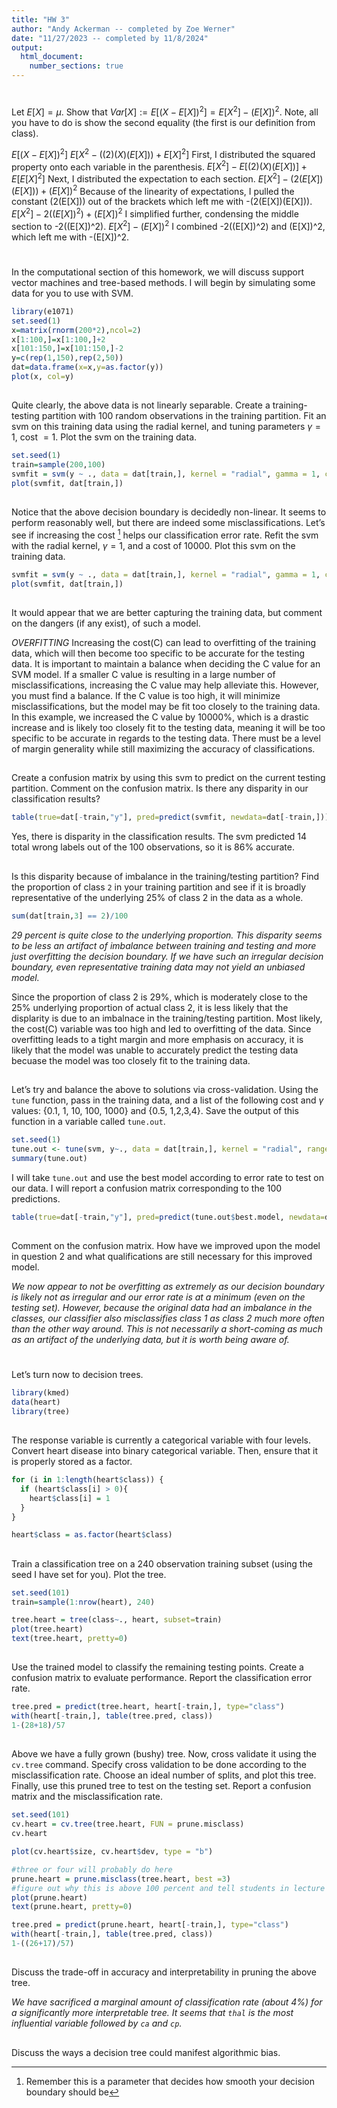 ```yaml
---
title: "HW 3"
author: "Andy Ackerman -- completed by Zoe Werner"
date: "11/27/2023 -- completed by 11/8/2024"
output: 
  html_document:
    number_sections: true
---
```


#

Let $E[X] = \mu$.  Show that $Var[X] := E[(X-E[X])^2] = E[X^2]-(E[X])^2$.  Note, all you have to do is show the second equality (the first is our definition from class). 

$E[(X-E[X])^2]$ 
$E[X^2-((2)(X)(E[X]))+E[X]^2]$ First, I distributed the squared property onto each variable in the parenthesis.
$E[X^2]-E[(2)(X)(E[X])]+E[E[X]^2]$ Next, I distributed the expectation to each section.
$E[X^2]-(2(E[X])(E[X]))+(E[X])^2$ Because of the linearity of expectations, I pulled the constant (2(E[X])) out of the brackets which left me with -(2(E[X])(E[X])). 
$E[X^2]-2((E[X])^2)+(E[X])^2$ I simplified further, condensing the middle section to -2((E[X])^2). 
$E[X^2]-(E[X])^2$ I combined -2((E[X])^2) and (E[X])^2, which left me with -(E[X])^2. 


# 


In the computational section of this homework, we will discuss support vector machines and tree-based methods.  I will begin by simulating some data for you to use with SVM. 

```r
library(e1071)
set.seed(1) 
x=matrix(rnorm(200*2),ncol=2)
x[1:100,]=x[1:100,]+2
x[101:150,]=x[101:150,]-2
y=c(rep(1,150),rep(2,50))
dat=data.frame(x=x,y=as.factor(y))
plot(x, col=y)

```


##

Quite clearly, the above data is not linearly separable.  Create a training-testing partition with 100 random observations in the training partition.  Fit an svm on this training data using the radial kernel, and tuning parameters $\gamma=1$, cost $=1$.  Plot the svm on the training data.  

```r
set.seed(1)
train=sample(200,100)
svmfit = svm(y ~ ., data = dat[train,], kernel = "radial", gamma = 1, cost = 1)
plot(svmfit, dat[train,])


```

##

Notice that the above decision boundary is decidedly non-linear.  It seems to perform reasonably well, but there are indeed some misclassifications.  Let's see if increasing the cost ^[Remember this is a parameter that decides how smooth your decision boundary should be] helps our classification error rate.  Refit the svm with the radial kernel, $\gamma=1$, and a cost of 10000.  Plot this svm on the training data. 

```r
svmfit = svm(y ~ ., data = dat[train,], kernel = "radial", gamma = 1, cost = 10000)
plot(svmfit, dat[train,])


```

##

It would appear that we are better capturing the training data, but comment on the dangers (if any exist), of such a model. 

*OVERFITTING*
Increasing the cost(C) can lead to overfitting of the training data, which will then become too specific to be accurate for the testing data. It is important to maintain a balance when deciding the C value for an SVM model. If a smaller C value is resulting in a large number of misclassifications, increasing the C value may help alleviate this. However, you must find a balance. If the C value is too high, it will minimize misclassifications, but the model may be fit too closely to the training data. In this example, we increased the C value by 10000%, which is a drastic increase and is likely too closely fit to the testing data, meaning it will be too specific to be accurate in regards to the testing data. There must be a level of margin generality while still maximizing the accuracy of classifications.  

##

Create a confusion matrix by using this svm to predict on the current testing partition.  Comment on the confusion matrix.  Is there any disparity in our classification results?    

```r
table(true=dat[-train,"y"], pred=predict(svmfit, newdata=dat[-train,]))
```

Yes, there is disparity in the classification results. The svm predicted 14 total wrong labels out of the 100 observations, so it is 86% accurate. 

##

Is this disparity because of imbalance in the training/testing partition?  Find the proportion of class `2` in your training partition and see if it is broadly representative of the underlying 25\% of class 2 in the data as a whole.  

```r
sum(dat[train,3] == 2)/100

```

*29 percent is quite close to the underlying proportion.  This disparity seems to be less an artifact of imbalance between training and testing and more just overfitting the decision boundary.  If we have such an irregular decision boundary, even representative training data may not yield an unbiased model.*

Since the proportion of class 2 is 29%, which is moderately close to the 25% underlying proportion of actual class 2, it is less likely that the displarity is due to an imbalnace in the training/testing partition. Most likely, the cost(C) variable was too high and led to overfitting of the data. Since overfitting leads to a tight margin and more emphasis on accuracy, it is likely that the model was unable to accurately predict the testing data becuase the model was too closely fit to the training data. 
  

##

Let's try and balance the above to solutions via cross-validation.  Using the `tune` function, pass in the training data, and a list of the following cost and $\gamma$ values: {0.1, 1, 10, 100, 1000} and {0.5, 1,2,3,4}.  Save the output of this function in a variable called `tune.out`.  

```r

set.seed(1)
tune.out <- tune(svm, y~., data = dat[train,], kernel = "radial", ranges = list(cost = c(0.1, 1, 10, 100, 1000), gamma = c(0.5, 1,2,3,4)))
summary(tune.out)


```

I will take `tune.out` and use the best model according to error rate to test on our data.  I will report a confusion matrix corresponding to the 100 predictions.  


```r
table(true=dat[-train,"y"], pred=predict(tune.out$best.model, newdata=dat[-train,]))
```

##

Comment on the confusion matrix.  How have we improved upon the model in question 2 and what qualifications are still necessary for this improved model.  

*We now appear to not be overfitting as extremely as our decision boundary is likely not as irregular and our error rate is at a minimum (even on the testing set).  However, because the original data had an imbalance in the classes, our classifier also misclassifies class 1 as class 2 much more often than the other way around.  This is not necessarily a short-coming as much as an artifact of the underlying data, but it is worth being aware of. *



# 
Let's turn now to decision trees.  

```r

library(kmed)
data(heart)
library(tree)

```

## 

The response variable is currently a categorical variable with four levels.  Convert heart disease into binary categorical variable.  Then, ensure that it is properly stored as a factor. 

```r

for (i in 1:length(heart$class)) {
  if (heart$class[i] > 0){
    heart$class[i] = 1
  }
}

heart$class = as.factor(heart$class)

```

## 

Train a classification tree on a 240 observation training subset (using the seed I have set for you).  Plot the tree.  

```r
set.seed(101)
train=sample(1:nrow(heart), 240)

tree.heart = tree(class~., heart, subset=train)
plot(tree.heart)
text(tree.heart, pretty=0)

```


## 

Use the trained model to classify the remaining testing points.  Create a confusion matrix to evaluate performance.  Report the classification error rate.  

```r

tree.pred = predict(tree.heart, heart[-train,], type="class")
with(heart[-train,], table(tree.pred, class))
1-(28+18)/57

```

##  

Above we have a fully grown (bushy) tree.  Now, cross validate it using the `cv.tree` command.  Specify cross validation to be done according to the misclassification rate.  Choose an ideal number of splits, and plot this tree.  Finally, use this pruned tree to test on the testing set.  Report a confusion matrix and the misclassification rate.  

```r
set.seed(101)
cv.heart = cv.tree(tree.heart, FUN = prune.misclass)
cv.heart

plot(cv.heart$size, cv.heart$dev, type = "b")

#three or four will probably do here
prune.heart = prune.misclass(tree.heart, best =3)
#figure out why this is above 100 percent and tell students in lecture
plot(prune.heart)
text(prune.heart, pretty=0)

tree.pred = predict(prune.heart, heart[-train,], type="class")
with(heart[-train,], table(tree.pred, class))
1-((26+17)/57)

```


##

Discuss the trade-off in accuracy and interpretability in pruning the above tree. 

*We have sacrificed a marginal amount of classification rate (about 4%) for a significantly more interpretable tree.  It seems that `thal` is the most influential variable followed by `ca` and `cp`. *

## 

Discuss the ways a decision tree could manifest algorithmic bias.  